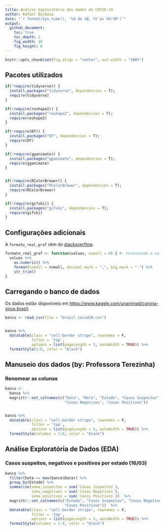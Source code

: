 ---
title: Análise Exploratória dos dados do COVID-19
author: Rafael Barbosa
date: "`r format(Sys.time(), '%d de %B, %Y às %H:%M')`"
output:
  github_document:
    toc: true
    toc_depth: 2
    fig_width: 10
    fig_height: 6
---



```{r setup, include=FALSE}

knitr::opts_chunk$set(fig.align = "center", out.width = "100%")

```


## Pacotes utilizados

```{r pacotes, echo = TRUE, warning = FALSE, message = F}

if(!require(tidyverse)) {
  install.packages("tidyverse", dependencies = T);
  require(tidyverse)
}

if(!require(reshape2)) {
  install.packages("reshape2", dependencies = T);
  require(reshape2)
}

if(!require(DT)) {
  install.packages("DT", dependencies = T);
  require(DT)
}

if(!require(gganimate)) {
  install.packages("gganimate", dependencies = T);
  require(gganimate)
}


if(!require(RColorBrewer)) {
  install.packages("RColorBrewer", dependencies = T);
  require(RColorBrewer)
}

if(!require(gifski)) {
  install.packages("gifski", dependencies = T);
  require(gifski)
}

```


## Configurações adicionais

A `formato_real_graf` vêm do [stackoverflow](https://pt.stackoverflow.com/questions/216852/adicionar-nota%C3%A7%C3%A3o-de-moeda-em-r).


```{r configs_adicionais} 


formato_real_graf <- function(values, nsmall = 0) { #- Formatando o valor como moeda
  values %>%
    as.numeric() %>%
    format(nsmall = nsmall, decimal.mark = ",", big.mark = ".") %>%
    str_trim()
}

```


## Carregando o banco de dados


Os dados estão disponíveis em <https://www.kaggle.com/unanimad/corona-virus-brazil>.


```{r carregando_dados, warning = F, message = F}

banco <- read_csv(file = "brazil_covid19.csv")


banco %>% 
  datatable(class = "cell-border stripe", rownames = F, 
            filter = 'top', 
            options = list(pageLength = 5, autoWidth = TRUE)) %>% 
  formatStyle(1:6, color = "black")

```


## Manuseio dos dados (by: Professora Terezinha)


### Renomear as colunas


```{r estrutura_dados}

banco <- 
  banco %>% 
  magrittr::set_colnames(c("Data", "Hora", "Estado", "Casos Suspeitos",
                           "Casos Negativos", "Casos Positivos")) 


banco %>% 
  datatable(class = "cell-border stripe", rownames = F, 
            filter = 'top', 
            options = list(pageLength = 5, autoWidth = TRUE)) %>% 
  formatStyle(columns = 1:6, color = "black")


```


## Análise Exploratória de Dados (EDA) 


### Casos suspeitos, negativos e positivos por estado (16/03)

```{r eda1}

banco %>% 
  filter(Data == max(banco$Data)) %>% 
  group_by(Estado) %>% 
  summarise(soma_suspeitos = sum(`Casos Suspeitos`),
            soma_negativos = sum(`Casos Negativos`),
            soma_positivos = sum(`Casos Positivos`))  %>% 
  magrittr::set_colnames(c("Estado", "Casos Suspeitos", "Casos Negativos",
                           "Casos Positivos"))  %>% 
  datatable(class = "cell-border stripe", rownames = F, 
            filter = 'top', 
            options = list(pageLength = 5, autoWidth = TRUE)) %>% 
  formatStyle(columns = 1:4, color = "black")

```


